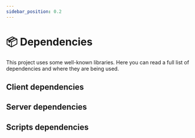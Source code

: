 ```yaml
---
sidebar_position: 0.2
---
```






# 📦 Dependencies

This project uses some well-known libraries. Here you can read a full list of dependencies and where they are being used.

## Client dependencies

<DependencyTable dependencies={CLIENT_DEPENDENCIES}/>

## Server dependencies

<DependencyTable dependencies={SERVER_DEPENDENCIES}/>

## Scripts dependencies

<DependencyTable dependencies={SCRIPTS_DEPENDENCIES}/>

